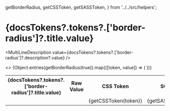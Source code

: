 
  getBorderRadius,
  getCSSToken,
  getSASSToken,
} from '../../src/helpers';

<Meta title="Tokens/Border Radius" />

# {docsTokens?.tokens?.['border-radius']?.title.value}

<MultiLineDescription value={docsTokens?.tokens?.['border-radius']?.description?.value} />

<table>
  <tbody>
    <>
      <tr>
        <th>{docsTokens?.tokens?.['border-radius']?.title.value}</th>
        <th>Raw Value</th>
        <th>CSS Token</th>
        <th>SCSS Token</th>
        <th>JS Token</th>
      </tr>
      {Object.entries(getBorderRadius(true)).map(([token, value]) => (
        <tr key={`${token}-row`}>
          <td>
            <BorderRadius className={token.toLowerCase()} value={value} />
          </td>
          <td>
            <CopyRawCssPropValue value={token.toLowerCase()} cssProperty="border-radius"/>
          </td>
          <td>
            <CopyToClipBoard value={getCSSToken(token)}>
              {getCSSToken(token)}
            </CopyToClipBoard>
          </td>
          <td>
            <CopyToClipBoard value={getSASSToken(token)}>
              {getSASSToken(token)}
            </CopyToClipBoard>
          </td>
          <td>
            <CopyToClipBoard value={token}>
              {token}
            </CopyToClipBoard>
          </td>
        </tr>
      ))}
    </>
  </tbody>
</table>

<style>{`
.synborderradiuspill {
  width: 80px !important;
}
`}</style>
